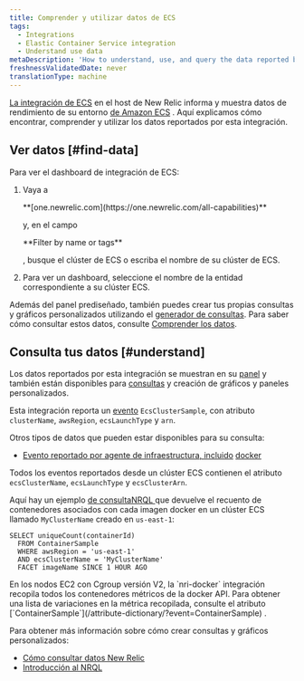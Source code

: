 ```yaml
---
title: Comprender y utilizar datos de ECS
tags:
  - Integrations
  - Elastic Container Service integration
  - Understand use data
metaDescription: 'How to understand, use, and query the data reported by New Relic''s Amazon ECS on-host integration.'
freshnessValidatedDate: never
translationType: machine
---
```


[La integración de ECS](/docs/introduction-amazon-ecs-integration) en el host de New Relic informa y muestra datos de rendimiento de su entorno [de Amazon ECS](https://docs.aws.amazon.com/ecs/index.html) . Aquí explicamos cómo encontrar, comprender y utilizar los datos reportados por esta integración.

## Ver datos [#find-data]

Para ver el dashboard de integración de ECS:

1. Vaya a

   <DNT>
     **[one.newrelic.com](https://one.newrelic.com/all-capabilities)**
   </DNT>

   y, en el campo

   <DNT>
     **Filter by name or tags**
   </DNT>

   , busque el clúster de ECS o escriba el nombre de su clúster de ECS.

2. Para ver un dashboard, seleccione el nombre de la entidad correspondiente a su clúster ECS.

Además del panel prediseñado, también puedes crear tus propias consultas y gráficos personalizados utilizando el [generador de consultas](/docs/chart-builder/use-chart-builder/get-started/introduction-chart-builder). Para saber cómo consultar estos datos, consulte [Comprender los datos](#understand).

## Consulta tus datos [#understand]

Los datos reportados por esta integración se muestran en su [panel](#find-data) y también están disponibles para [consultas](/docs/using-new-relic/data/understand-data/query-new-relic-data) y creación de gráficos y paneles personalizados.

Esta integración reporta un [evento](/docs/using-new-relic/data/understand-data/new-relic-data-types#events-new-relic) `EcsClusterSample`, con atributo `clusterName`, `awsRegion`, `ecsLaunchType` y `arn`.

Otros tipos de datos que pueden estar disponibles para su consulta:

* [Evento reportado por agente de infraestructura, incluido](/docs/infrastructure/manage-your-data/data-instrumentation/default-infrastructure-events) [docker](/docs/infrastructure/install-configure-manage-infrastructure/docker-installation/docker-instrumentation-infrastructure#docker-data)

Todos los eventos reportados desde un clúster ECS contienen el atributo `ecsClusterName`, `ecsLaunchType` y `ecsClusterArn`.

Aquí hay un ejemplo [de consultaNRQL ](/docs/query-data/nrql-new-relic-query-language/getting-started/introduction-nrql)que devuelve el recuento de contenedores asociados con cada imagen docker en un clúster ECS llamado `MyClusterName` creado en `us-east-1`:

```
SELECT uniqueCount(containerId) 
  FROM ContainerSample 
  WHERE awsRegion = 'us-east-1' 
  AND ecsClusterName = 'MyClusterName' 
  FACET imageName SINCE 1 HOUR AGO
```

<Callout variant="important">
  En los nodos EC2 con Cgroup versión V2, la `nri-docker` integración recopila todos los contenedores métricos de la docker API. Para obtener una lista de variaciones en la métrica recopilada, consulte el atributo [`ContainerSample`](/attribute-dictionary/?event=ContainerSample) .
</Callout>

Para obtener más información sobre cómo crear consultas y gráficos personalizados:

* [Cómo consultar datos New Relic](/docs/using-new-relic/data/understand-data/query-new-relic-data)
* [Introducción al NRQL](/docs/query-data/nrql-new-relic-query-language/getting-started/introduction-nrql)
